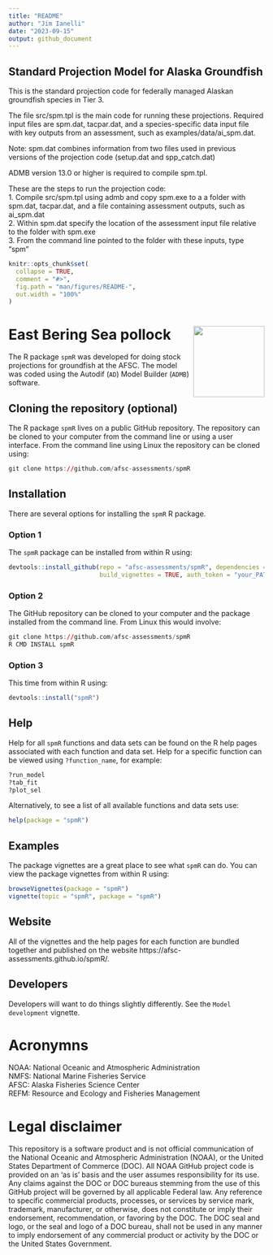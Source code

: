 ```yaml
---
title: "README"
author: "Jim Ianelli"
date: "2023-09-15"
output: github_document
---
```



## Standard Projection Model for Alaska Groundfish

This is the standard projection code for federally managed Alaskan groundfish species in Tier 3.

The file src/spm.tpl is the main code for running these projections.
Required input files are spm.dat, tacpar.dat, and a species-specific data input file with key outputs from an assessment, such as examples/data/ai_spm.dat.

Note: spm.dat combines information from two files used in previous versions of the projection code (setup.dat and spp_catch.dat)

ADMB version 13.0 or higher is required to compile spm.tpl.

These are the steps to run the projection code:\
1. Compile src/spm.tpl using admb and copy spm.exe to a a folder with spm.dat, tacpar.dat, and a file containing assessment outputs, such as ai_spm.dat\
2. Within spm.dat specify the location of the assessment input file relative to the folder with spm.exe\
3. From the command line pointed to the folder with these inputs, type "spm"\

<!-- README.md is generated from README.Rmd. Please edit that file -->

```r
knitr::opts_chunk$set(
  collapse = TRUE,
  comment = "#>",
  fig.path = "man/figures/README-",
  out.width = "100%"
)
```

# East Bering Sea pollock <img src="man/figures/logo.png" align="right" height=140/>

The R package `spmR` was developed for doing 
stock projections for groundfish at the AFSC.
The model was coded using the Autodif (`AD`) Model 
Builder (`ADMB`) software.

## Cloning the repository (optional)

The R package `spmR` lives on a public GitHub repository. The repository can be 
cloned to your computer from the command line or using a user interface. From 
the command line using Linux the repository can be cloned using:

``` r
git clone https://github.com/afsc-assessments/spmR
```

## Installation

There are several options for installing the `spmR` R package.

### Option 1

The `spmR` package can be installed from within R using:

``` r
devtools::install_github(repo = "afsc-assessments/spmR", dependencies = TRUE, 
                         build_vignettes = TRUE, auth_token = "your_PAT")
```

### Option 2

The GitHub repository can be cloned to your computer and the package installed 
from the command line. From Linux this would involve:

``` r
git clone https://github.com/afsc-assessments/spmR
R CMD INSTALL spmR
```

### Option 3

This time from within R using:

``` r
devtools::install("spmR")
```

## Help

Help for all `spmR` functions and data sets can be found on the R help pages 
associated with each function and data set. Help for a specific function can be 
viewed using `?function_name`, for example:

``` r
?run_model
?tab_fit
?plot_sel
```

Alternatively, to see a list of all available functions and data sets use:

``` r
help(package = "spmR")
```

## Examples

The package vignettes are a great place to see what `spmR` can do. You can view 
the package vignettes from within R using:

``` r
browseVignettes(package = "spmR")
vignette(topic = "spmR", package = "spmR")
```

## Website

All of the vignettes and the help pages for each function are bundled together 
and published on the website https://afsc-assessments.github.io/spmR/.

## Developers

Developers will want to do things slightly differently. See the 
`Model development` vignette.

# Acronymns

NOAA: National Oceanic and Atmospheric Administration     
NMFS: National Marine Fisheries Service     
AFSC: Alaska Fisheries Science Center     
REFM: Resource and Ecology and Fisheries Management      

# Legal disclaimer
This repository is a software product and is not official communication of the National Oceanic and Atmospheric Administration (NOAA), or the United States Department of Commerce (DOC). All NOAA GitHub project code is provided on an ‘as is’ basis and the user assumes responsibility for its use. Any claims against the DOC or DOC bureaus stemming from the use of this GitHub project will be governed by all applicable Federal law. Any reference to specific commercial products, processes, or services by service mark, trademark, manufacturer, or otherwise, does not constitute or imply their endorsement, recommendation, or favoring by the DOC. The DOC seal and logo, or the seal and logo of a DOC bureau, shall not be used in any manner to imply endorsement of any commercial product or activity by the DOC or the United States Government.



